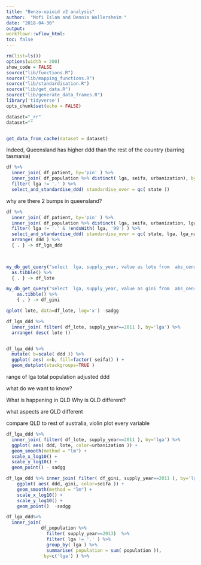 ```yaml
---
title: "Benzo-opioid v2 analysis"
author:  "Mofi Islam and Dennis Wollersheim "
date: "2018-04-30"
output:
workflowr::wflow_html:
toc: false
---
```


```r

rm(list=ls())
options(width = 200)
show_code = FALSE
source("lib/functions.R")
source("lib/mapping_functions.R")
source("lib/standardisation.R")
source("lib/get_data.R")
source("lib/generate_data_frames.R")
library('tidyverse')
opts_chunk$set(echo = FALSE)

```


```r

dataset="_rr"
dataset=""


get_data_from_cache(dataset = dataset)


```


Indeed, Queensland has higher ddd than the rest of the country (barring tasmania)
```r

df %>%
  inner_join( df_patient, by='pin' ) %>%
  inner_join( df_population %>% distinct( lga, seifa, urbanization), by='lga' ) %>%
  filter( lga != '.' ) %>%
  select_and_standardise_ddd( standardise_over = qc( state ))

```
why are there 2 bumps in queensland?

```r

df %>%
  inner_join( df_patient, by='pin' ) %>%
  inner_join( df_population %>% distinct( lga, seifa, urbanization, lga_name), by='lga' ) %>%
  filter( lga != '.' & !endsWith( lga, '99') ) %>%
  select_and_standardise_ddd( standardise_over = qc( state, lga, lga_name, seifa, urbanization )) %>%
  arrange( ddd ) %>% 
  { . } -> df_lga_ddd

 

my_db_get_query("select  lga, supply_year, value as lote from  abs_census where measure_id = 'CENSUS_33'", 'mofi') %>%
  as.tibble() %>% 
  { . } -> df_lote

my_db_get_query("select  lga, supply_year, value as gini from  abs_census where measure_id = 'INCOME_41'", 'mofi') %>%
    as.tibble() %>% 
    { . } -> df_gini

qplot( lote, data=df_lote, log='x') -sadgg

df_lga_ddd %>%
  inner_join( filter( df_lote, supply_year==2011 ), by='lga') %>%
  arrange( desc( lote ))


df_lga_ddd %>%
  mutate( b=scale( ddd )) %>%
  ggplot( aes( x=b, fill=factor( seifa)) ) + 
  geom_dotplot(stackgroups=TRUE )


```

range of lga total population adjusted ddd

what do we want to know?

What is happening in QLD
Why is QLD different?

what aspects are QLD different

compare QLD to rest of australia, violin plot every variable 

 



```r


df_lga_ddd %>%
  inner_join( filter( df_lote, supply_year==2011 ), by='lga') %>%
  ggplot( aes( ddd, lote, color=urbanization )) +
  geom_smooth(method = "lm") +
  scale_x_log10() +
  scale_y_log10() +
  geom_point() - sadgg

df_lga_ddd %>% inner_join( filter( df_gini, supply_year==2011 ), by='lga') %>%
    ggplot( aes( ddd, gini, color=seifa )) +
    geom_smooth(method = "lm") +
    scale_x_log10() +
    scale_y_log10() +
    geom_point()  -sadgg


```


```r
 

df_lga_ddd%>%
  inner_join( 
             df_population %>% 
               filter( supply_year==2013)  %>%
               filter( lga != '.' ) %>%
               group_by( lga ) %>%
               summarise( population = sum( population )), 
              by=c('lga') ) %>% 




```



